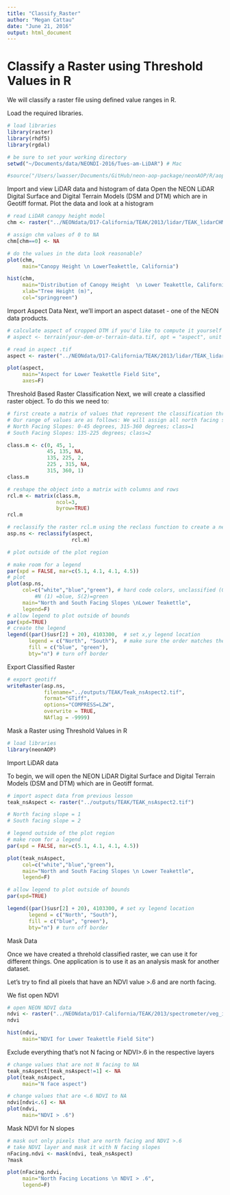 ```yaml
---
title: "Classify_Raster"
author: "Megan Cattau"
date: "June 21, 2016"
output: html_document
---
```


# Classify a Raster using Threshold Values in R
We will classify a raster file using defined value ranges in R.

Load the required libraries.

```r
# load libraries
library(raster)
library(rhdf5)
library(rgdal)

# be sure to set your working directory
setwd("~/Documents/data/NEONDI-2016/Tues-am-LiDAR") # Mac

#source("/Users/lwasser/Documents/GitHub/neon-aop-package/neonAOP/R/aop-data.R")

```

Import and view LiDAR data and histogram of data
Open the NEON LiDAR Digital Surface and Digital Terrain Models (DSM and DTM) which are in Geotiff format. Plot the data and look at a histogram

```r
# read LiDAR canopy height model
chm <- raster("../NEONdata/D17-California/TEAK/2013/lidar/TEAK_lidarCHM.tif")

# assign chm values of 0 to NA
chm[chm==0] <- NA

# do the values in the data look reasonable?
plot(chm,
     main="Canopy Height \n LowerTeakettle, California")

hist(chm,
     main="Distribution of Canopy Height  \n Lower Teakettle, California",
     xlab="Tree Height (m)",
     col="springgreen")
```


Import Aspect Data
Next, we’ll import an aspect dataset - one of the NEON data products.

```r
# calculate aspect of cropped DTM if you'd like to compute it yourself
# aspect <- terrain(your-dem-or-terrain-data.tif, opt = "aspect", unit = "degrees", neighbors = 8)

# read in aspect .tif
aspect <- raster("../NEONdata/D17-California/TEAK/2013/lidar/TEAK_lidarAspect.tif")

plot(aspect,
     main="Aspect for Lower Teakettle Field Site",
     axes=F)
```

Threshold Based Raster Classification
Next, we will create a classified raster object. To do this we need to:

```r
# first create a matrix of values that represent the classification threshold ranges and the associated “class”
# Our range of values are as follows: We will assign all north facing slopes “1” and south facing “2”.
# North Facing Slopes: 0-45 degrees, 315-360 degrees; class=1
# South Facing Slopes: 135-225 degrees; class=2

class.m <- c(0, 45, 1,
             45, 135, NA,
             135, 225, 2,  
             225 , 315, NA,
             315, 360, 1)
class.m

# reshape the object into a matrix with columns and rows
rcl.m <- matrix(class.m, 
                ncol=3, 
                byrow=TRUE)
rcl.m

# reclassify the raster rcl.m using the reclass function to create a new raster.
asp.ns <- reclassify(aspect, 
                     rcl.m)

# plot outside of the plot region

# make room for a legend
par(xpd = FALSE, mar=c(5.1, 4.1, 4.1, 4.5))
# plot
plot(asp.ns,
     col=c("white","blue","green"), # hard code colors, unclassified (0)=white,
		 #N (1) =blue, S(2)=green
     main="North and South Facing Slopes \nLower Teakettle",
     legend=F)
# allow legend to plot outside of bounds
par(xpd=TRUE)
# create the legend
legend((par()$usr[2] + 20), 4103300,  # set x,y legend location
       legend = c("North", "South"),  # make sure the order matches the colors, next
       fill = c("blue", "green"),
       bty="n") # turn off border
```

Export Classified Raster
```r
# export geotiff
writeRaster(asp.ns,
            filename="../outputs/TEAK/Teak_nsAspect2.tif",
            format="GTiff",
            options="COMPRESS=LZW",
            overwrite = TRUE,
            NAflag = -9999)
```


Mask a Raster using Threshold Values in R

```r
# load libraries
library(neonAOP)
```

Import LiDAR data

To begin, we will open the NEON LiDAR Digital Surface and Digital Terrain Models (DSM and DTM) which are in Geotiff format.
```r
# import aspect data from previous lesson
teak_nsAspect <- raster("../outputs/TEAK/TEAK_nsAspect2.tif")

# North facing slope = 1
# South facing slope = 2

# legend outside of the plot region
# make room for a legend
par(xpd = FALSE, mar=c(5.1, 4.1, 4.1, 4.5))

plot(teak_nsAspect, 
     col=c("white","blue","green"),
     main="North and South Facing Slopes \n Lower Teakettle",
     legend=F)

# allow legend to plot outside of bounds
par(xpd=TRUE)

legend((par()$usr[2] + 20), 4103300, # set xy legend location
       legend = c("North", "South"),
       fill = c("blue", "green"), 
       bty="n") # turn off border
```


Mask Data

Once we have created a threhold classified raster, we can use it for different things. One application is to use it as an analysis mask for another dataset.

Let’s try to find all pixels that have an NDVI value >.6 and are north facing.

We fist open NDVI
```r

# open NEON NDVI data
ndvi <- raster("../NEONdata/D17-California/TEAK/2013/spectrometer/veg_index/TEAK_NDVI.tif")
ndvi

hist(ndvi,
     main="NDVI for Lower Teakettle Field Site")
```

Exclude everything that's not N facing or NDVI>.6 in the respective layers
```r
# change values that are not N facing to NA
teak_nsAspect[teak_nsAspect!=1] <- NA
plot(teak_nsAspect,
     main="N face aspect")

# change values that are <.6 NDVI to NA
ndvi[ndvi<.6] <- NA
plot(ndvi,
     main="NDVI > .6")
```

Mask NDVI for N slopes
```r
# mask out only pixels that are north facing and NDVI >.6
# take NDVI layer and mask it with N facing slopes
nFacing.ndvi <- mask(ndvi, teak_nsAspect)
?mask

plot(nFacing.ndvi,
     main="North Facing Locations \n NDVI > .6",
     legend=F)
```


